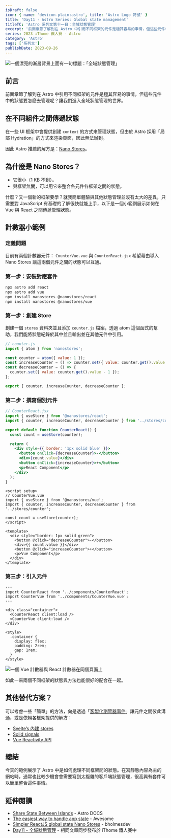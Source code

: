 ```yaml
---
isDraft: false
icon: { name: 'devicon-plain:astro', title: 'Astro Logo 符號' }
title: 'Day11 - Astro Series: Global state management'
titleTC: 'Astro 系列文第十一日：全域狀態管理'
excerpt: '前面章節了解到在 Astro 中引用不同框架的元件是極其容易的事情，但這些元件中的狀態要怎麼去管理呢？在一些 UI 框架中會提供創建 `context` 的方式來管理狀態，但由於 Astro 採用「局部 Hydration」的方式來渲染頁面，因此無法辦到，但我們可以額外使用 Nano Stores 來達成這點。'
series: 2023 iThome 鐵人賽 - Astro
category: 'Astro'
tags: ['系列文']
publishDate: 2023-09-26
---
```


![一個漂亮的漸層背景上面有一句標題：「全域狀態管理」](./day11-global-state-management.webp)

## 前言

前面章節了解到在 Astro 中引用不同框架的元件是極其容易的事情，但這些元件中的狀態要怎麼去管理呢？讓我們進入全域狀態管理的世界。

## 在不同組件之間傳遞狀態

在一些 UI 框架中會提供創建 `context` 的方式來管理狀態，但由於 Astro 採用「局部 Hydration」的方式來渲染頁面，因此無法辦到。

因此 Astro 推薦的解方是：[Nano Stores](https://github.com/nanostores/nanostores)。

## 為什麼是 Nano Stores？

- 它很小（1 KB 不到）。
- 與框架無關，可以用它來整合各元件各框架之間的狀態。

什麼？又一個新的框架要學？就我簡單體驗與其他狀態管理並沒有太大的差異，只需要對 JavaScript 有基礎的了解很快就能上手，以下是一個小範例展示如何在 Vue 與 React 之間傳遞管理狀態。

## 計數器小範例

### 定義問題

目前有兩個計數器元件： `CounterVue.vue` 與 `CounterReact.jsx` 希望藉由導入 Nano Stores 讓這兩個元件之間的狀態可以互通。

### 第一步：安裝對應套件

```bash
npx astro add react
npx astro add vue
npm install nanostores @nanostores/react
npm install nanostores @nanostores/vue

```

### 第一步：創建 Store

創建一個 `stores` 資料夾並且添加 `counter.js` 檔案，透過 atom 這個函式的幫助，我們能將狀態紀錄於其中並且輸出並在其他元件中引用。

```js
// counter.js
import { atom } from 'nanostores';

const counter = atom({ value: 1 });
const increaseCounter = () => counter.set({ value: counter.get().value + 1 });
const decreaseCounter = () => {
  counter.set({ value: counter.get().value - 1 });
};

export { counter, increaseCounter, decreaseCounter };
```

### 第二步：撰寫個別元件

```jsx
// CounterReact.jsx
import { useStore } from '@nanostores/react';
import { counter, increaseCounter, decreaseCounter } from '../stores/counter';

export default function CounterReact() {
  const count = useStore(counter);

  return (
    <div style={{ border: '1px solid blue' }}>
      <button onClick={decreaseCounter}>-</button>
      <div>{count.value}</div>
      <button onClick={increaseCounter}>+</button>
      <p>React Component</p>
    </div>
  );
}
```

```vue
<script setup>
// CounterVue.vue
import { useStore } from '@nanostores/vue';
import { counter, increaseCounter, decreaseCounter } from '../stores/counter';

const count = useStore(counter);
</script>

<template>
  <div style="border: 1px solid green">
    <button @click="decreaseCounter">-</button>
    <div>{{ count.value }}</div>
    <button @click="increaseCounter">+</button>
    <p>Vue Component</p>
  </div>
</template>
```

### 第三步：引入元件

```astro
---
import CounterReact from '../components/CounterReact';
import CounterVue from '../components/CounterVue.vue';
---

<div class="container">
  <CounterReact client:load />
  <CounterVue client:load />
</div>

<style>
  .container {
    display: flex;
    padding: 2rem;
    gap: 1rem;
  }
</style>
```

![一個 Vue 計數器與 React 計數器在同個頁面上](./counter-example.png)

如此一來兩個不同框架的狀態與方法也能很好的配合在一起。

## 其他替代方案？

可以考慮一些「簡單」的方法，向是透過「[客製化瀏覽器事件](https://developer.mozilla.org/zh-TW/docs/Web/Events/Creating_and_triggering_events)」讓元件之間彼此溝通，或是依賴各框架提供的解方：

- [Svelte’s 內建 stores](https://docs.astro.build/en/core-concepts/sharing-state/#why-nano-stores)
- [Solid signals](https://www.solidjs.com/docs/latest)
- [Vue Reactivity API](https://vuejs.org/guide/scaling-up/state-management.html#simple-state-management-with-reactivity-api)

## 總結

今天的範例展示了 Astro 中是如何處理不同框架間的狀態。在寫靜態內容為主的網站時，通常也比較少機會會需要寫到太複雜的客戶端狀態管理，很高興有套件可以簡單整合這件事情。

## 延伸閱讀

- [Share State Between Islands](https://docs.astro.build/en/core-concepts/sharing-state/) - Astro DOCS
- [The easiest way to handle app state](https://www.youtube.com/watch?v=gVTAZOryDAo) - Awesome
- [Simpler ReactJS global state Nano Stores](https://www.youtube.com/shorts/EmSINUHtXkY) - bholmesdev
- [Day11 - 全域狀態管理](https://ithelp.ithome.com.tw/articles/10327515) - 相同文章同步發布於 iThome 鐵人賽中
